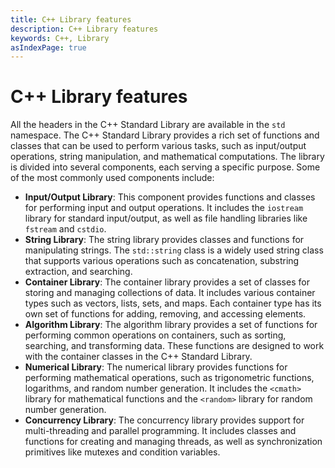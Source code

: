 ```yaml
---
title: C++ Library features
description: C++ Library features
keywords: C++, Library
asIndexPage: true
---
```


# C++ Library features

All the headers in the C++ Standard Library are available in the `std` namespace. The C++ Standard
Library provides a rich set of functions and classes that can be used to perform various tasks, such as
input/output operations, string manipulation, and mathematical computations. The library is divided into
several components, each serving a specific purpose. Some of the most commonly used components
include:

- **Input/Output Library**: This component provides functions and classes for performing input and output
  operations. It includes the `iostream` library for standard input/output, as well as file handling
  libraries like `fstream` and `cstdio`.
- **String Library**: The string library provides classes and functions for manipulating strings. The
  `std::string` class is a widely used string class that supports various operations such as
  concatenation, substring extraction, and searching.
- **Container Library**: The container library provides a set of classes for storing and managing
  collections of data. It includes various container types such as vectors, lists, sets, and maps. Each
  container type has its own set of functions for adding, removing, and accessing elements.
- **Algorithm Library**: The algorithm library provides a set of functions for performing common
  operations on containers, such as sorting, searching, and transforming data. These functions are
  designed to work with the container classes in the C++ Standard Library.
- **Numerical Library**: The numerical library provides functions for performing mathematical operations,
  such as trigonometric functions, logarithms, and random number generation. It includes the `<cmath>`
  library for mathematical functions and the `<random>` library for random number generation.
- **Concurrency Library**: The concurrency library provides support for multi-threading and parallel
  programming. It includes classes and functions for creating and managing threads, as well as
  synchronization primitives like mutexes and condition variables.

